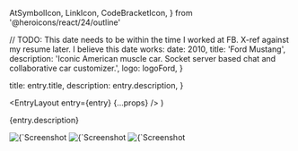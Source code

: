   AtSymbolIcon,
  LinkIcon,
  CodeBracketIcon,
} from '@heroicons/react/24/outline'



  // TODO: This date needs to be within the time I worked at FB. X-ref against my resume later. I believe this date works:
  date: 2010,
  title: 'Ford Mustang',
  description:
    'Iconic American muscle car. Socket server based chat and collaborative car customizer.',
  logo: logoFord,
}

  title: entry.title,
  description: entry.description,
}

  <EntryLayout
    entry={entry}
    {...props}
  />
)

{entry.description}

<div className="not-prose">
  <ProjectBullet
    icon={AtSymbolIcon}
    text="Firstborn (Now Dentsu Creative)"
    href="https://www.dentsucreative.com/"
  />
  <ProjectBullet
    icon={LinkIcon}
    text="Firstborn Portfolio"
    href="https://work.firstborn.com/work/19/the-mustang-customizer-2011"
  />
  <ProjectBullet
    icon={CodeBracketIcon}
    text="Java Development"
  />
</div>

<ImagesWithDetails>
  <Image
    src={fordHomePage}
    alt={`Screenshot from ${entry.title}: the home page`}
  />
  <Image
    src={fordBattleMode}
    alt={`Screenshot from ${entry.title}: battle mode`}
  />
  <Image
    src={fordCustomizer}
    alt={`Screenshot from ${entry.title}: the car customizer`}
  />
</ImagesWithDetails>

